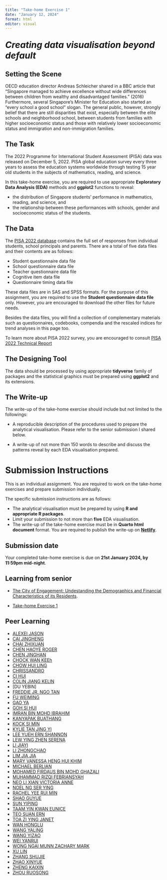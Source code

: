 ```yaml
---
title: "Take-home Exercise 1"
date: "January 12, 2024"
format: html
editor: visual
---
```


::: {style="font-size: 200%;"}
***Creating data visualisation beyond default***
:::

## Setting the Scene

OECD education director Andreas Schleicher shared in a BBC article that “Singapore managed to achieve excellence without wide differences between children from wealthy and disadvantaged families.” (2016) Furthermore, several Singapore’s Minister for Education also started an “every school a good school” slogan. The general public, however, strongly belief that there are still disparities that exist, especially between the elite schools and neighborhood school, between students from families with higher socioeconomic status and those with relatively lower socioeconomic status and immigration and non-immigration families.

## The Task

The 2022 Programme for International Student Assessment (PISA) data was released on December 5, 2022. PISA global education survey every three years to assess the education systems worldwide through testing 15 year old students in the subjects of mathematics, reading, and science.

In this take-home exercise, you are required to use appropriate **Exploratory Data Analysis (EDA)** methods and **ggplot2** functions to reveal:

-   the distribution of Singapore students' performance in mathematics, reading, and science, and
-   the relationship between these performances with schools, gender and socioeconomic status of the students.

## The Data

The [PISA 2022 database](https://www.oecd.org/pisa/data/2022database/) contains the full set of responses from individual students, school principals and parents. There are a total of five data files and their contents are as follows:

-   Student questionnaire data file
-   School questionnaire data file
-   Teacher questionnaire data file
-   Cognitive item data file
-   Questionnaire timing data file

These data files are in SAS and SPSS formats. For the purpose of this assignment, you are required to use the **Student questionnaire data file** only. However, you are encouraged to download the other files for future needs.

Besides the data files, you will find a collection of complementary materials such as questionnaires, codebooks, compendia and the rescaled indices for trend analyses in this page too.

To learn more about PISA 2022 survey, you are encouraged to consult [PISA 2022 Technical Report](https://www.oecd.org/pisa/data/pisa2022technicalreport/)

## The Designing Tool

The data should be processed by using appropriate **tidyverse** family of packages and the statistical graphics must be prepared using **ggplot2** and its extensions.

## The Write-up

The write-up of the take-home exercise should include but not limited to the followings:

-   A reproducible description of the procedures used to prepare the analytical visualisation. Please refer to the senior submission I shared below.

-   A write-up of not more than 150 words to describe and discuss the patterns reveal by each EDA visualisation prepared.

# Submission Instructions

This is an individual assignment. You are required to work on the take-home exercises and prepare submission individually.

::: callout-important
The specific submission instructions are as follows:

-   The analytical visualisation must be prepared by using **R and appropriate R packages**.
-   Limit your submission to not more than **five** EDA visualisation.
-   The write-up of the take-home exercise must be in **Quarto html document** format. You are required to publish the write-up on [**Netlify**](https://www.netlify.com/).
:::

## Submission date

Your completed take-home exercise is due on **21st January 2024, by 11:59pm mid-night**.

## Learning from senior

-   [The City of Engagement: Undestanding the Demographics and Financial Characteristics of its Residents](https://cosmic-boon.netlify.app/take-home_ex/take-home_ex01/take-home_ex1).

-   [Take-home Exercise 1](https://isss608-ay2023-haileycsy.netlify.app/take-home_ex/take-home_ex01/take-home_ex01)

## Peer Learning

-   [ALEXEI JASON](https://isss608-ajason.netlify.app/take-home_ex/take-home_ex01/take-home_ex01)
-   [CAI JINGHENG](https://isss608cjh.netlify.app/take-home_ex/take-home_ex01/take-home_ex01)
-   [CHAI ZHIXUAN](https://czx-isss608.netlify.app/take_home_ex/take_home_ex01/take_home_ex01)
-   [CHEN HAOYE ROGER](https://isss608rogerchen.netlify.app/take-home_ex/take-home_ex01/take-home_ex01)
-   [CHEN JINGHAN](https://isss608-jinghan.netlify.app/take-home_ex/take-home_ex1/take-home_ex1)
-   [CHOCK WAN KEEh](https://chockwk-visual-analytics.netlify.app/exercises/th1/th1)
-   [CHOW HUI LING](https://isss608-chl-coursework.netlify.app/take-home_ex/take-home_ex01/take-home_ex01)
-   [CHRISSANDRO](https://isss608-chrixus.netlify.app/take-home_ex/take-home_ex01/take-home_ex01)
-   [CI HUI](https://isss608-hci.netlify.app/take-home_ex/take-home_ex01/take-home_ex01)
-   [COLIN JIANG KELIN](https://isss608-ay2324-janterm.netlify.app/take-home_ex/take-home_ex01/take-home_ex01)
-   [DU YEBIN]	
-   [FREDDIE JR. NGO TAN](https://isss608-ay2023-24t2-ftj72.netlify.app/take-home_ex/take-home_ex01/take-home_ex01)
-   [FU WEIMING](https://isss608-ay2023-24t2-wm.netlify.app/take-home_ex/take-home_ex01/take-home_ex01)
-   [GAO YA](https://isss608-ay2024-gaoya.netlify.app/take-home_ex/take-home_ex01/take-home_ex01)
-   [GOH SI HUI](https://gsh-vaa.netlify.app/take-home_ex/take-home_ex01/take-home_ex01)
-   [IMRAN BIN MOHD IBRAHIM](https://imranmi-isss608-jan24.netlify.app/take-home-ex/take-home-ex1a/take-home_ex1a)
-   [KANYAPAK BUATHANG](https://kbuathang-isss608-vaa.netlify.app/take-home_ex/take-home_ex1/take-home_ex1)
-   [KOCK SI MIN](https://isss608-ksm.netlify.app/take-home_ex/take-home_ex1/take-home_ex1)
-   [KYLIE TAN JING YI](https://akalestale.netlify.app/take-home_ex/take-home_ex01/take-home_ex01)	
-   [LEE YUEH ERN SHANNON](https://isss608-shannon.netlify.app/take-home_ex/take-home_ex01/take-home_ex01)
-   [LEW YING ZHEN SERENA](https://isss608-spacebun.netlify.app/take-home_ex/take-home_ex1/take-home_ex1)
-   [LI JIAYI](https://isss608-24jan-jiayili.netlify.app/take-home_ex/take-home_ex01/take-home_ex01)
-   [LI ZHONGCHAO]()	
-   [LIM JIA JIA](https://jiajialim-isss608.netlify.app/take-home_ex/take-home_ex1/take-home_ex1)
-   [MARY VANESSA HENG HUI KHIM](https://isss608-vaa-mvheng.netlify.app/take-home_ex/take-home_ex01/take-home_ex01)
-   [MICHAEL BERLIAN](https://isss608-mb.netlify.app/take-home_ex/take-home_ex1/take-home_ex1)
-   [MOHAMED FIRDAUS BIN MOHD GHAZALI]()	
-   [MUHAMMAD RIZQI FEBRIANSYAH](https://isss608-ay2024-rizfebriansyah.netlify.app/take-home_ex/take-home_ex01/take-home_ex01)
-   [NEO LI XIAN VICTORIA ANNE](https://iss608-vaa-victorianeo.netlify.app/take-home_ex/take-home_ex01/take-home_ex01)
-   [NOEL NG SER YING](https://isss608-noelng.netlify.app/take_home_ex/take_home_ex01/take_home_ex01)
-   [RACHEL YEE RUI MIN](https://isss608-rachyrm.netlify.app/take-home_ex/take-home_ex01/take-home_ex01)
-   [SHAO GUYUE]()	
-   [SUN YIPING](https://isss608-mitbsunyp.netlify.app/take-home_ex/take-home_ex01/take-home_ex01)
-   [TAAM YIN KWAN EUNICE]()	
-   [TEO SUAN ERN](https://isss608-ay2024-suanern.netlify.app/take-home_ex/take-home_ex01/take-home_ex01)
-   [TOA ZI YING JANET](https://janettoaisss608.netlify.app/take-home_ex/take-home_ex01/take-home_ex01)
-   [WAN HONGLU](https://whlmitbisss608.netlify.app/take-home_ex/take-home_ex01/take-home_ex01)
-   [WANG YALING](https://isss608-vaa-wyaling.netlify.app/take-home_ex/take-home_ex01/take-home_ex01)
-   [WANG YIZAO]()	
-   [WEI YANRUI](https://wyr-isss608.netlify.app/take-home_ex/take-home_ex01/take-home_ex01)
-   [WONG NGAI MUNN ZACHARY MARK](https://isss608-ay2023-24t1-zach.netlify.app/take-home_ex/take-home_ex01/take-home_ex01)
-   [XU LIN]()	
-   [ZHANG SHUJIE](https://isss608-ay2023-suzyzsj.netlify.app/take-home_ex/take-home_ex01/take-home_ex01)
-   [ZHAO XINYUE]()	
-   [ZHENG KAIXIN](https://isss608-kaixin.netlify.app/take-home_ex/take-home_ex01/take-home_ex01)
-   [ZHOU RUOSONG](https://isss608-kaixin.netlify.app/take-home_ex/take-home_ex01/take-home_ex01)



